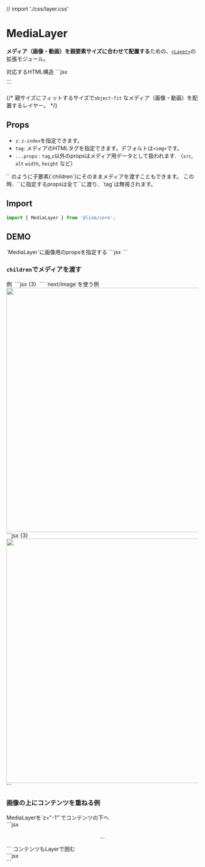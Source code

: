// import './css/layer.css'

# MediaLayer


**メディア（画像・動画）を親要素サイズに合わせて配置する**ための、[`<Layer>`](/docs/components/Layer)の拡張モジュール。

<Demo>
	<Demo.Title>対応するHTML構造</Demo.Title>
	<Demo.Code>
	```jsx
	<div class="l--layer l--layer--media">...</div>
	```
	</Demo.Code>
</Demo>

{/* 親サイズにフィットするサイズで`object-fit` なメディア（画像・動画）を配置するレイヤー。 */}


## Props

- `z`: `z-index`を指定できます。
- `tag`: メディアのHTMLタグを指定できます。デフォルトは`<img>`です。
- `...props` : `tag`,`z`以外のpropsはメディア用データとして扱われます. （`src`, `alt` `width`, `height` など）

<Alert preset="info">
`<MediaLayer><img ... /></MediaLayer>` のように子要素(`children`)にそのままメディアを渡すこともできます。  
この時、`<MediaLayer>`に指定するpropsは全て`<Layer>`に渡り、`tag`は無視されます。
</Alert>


## Import

```js
import { MediaLayer } from '@lism/core';
```


## DEMO


<Demo>
	<Demo.Title>
		`MediaLayer`に画像用のpropsを指定する
	</Demo.Title>
	<Demo.Preview resize p={20}>
		<Box hasLayer h="200px">
			<MediaLayer src="/img/demo-img.jpeg" alt="" width='960' height='640' />
		</Box>
	</Demo.Preview>
	<Demo.Code>
```jsx
<Box hasLayer h="200px">
	<MediaLayer src="/img/demo-img.jpeg" alt="" width='960' height='640' />
</Box>
```
	</Demo.Code>
</Demo>


### `children`でメディアを渡す

<Demo>
	<Demo.Title>
		例
	</Demo.Title>
	<Demo.Preview resize p={20}>
		<Box hasLayer aspect="2/1" bgc="#fff" shadow='2'>
			<MediaLayer p={10}>
				<img src="/img/demo-img.jpeg" alt="" width={960} height={640} />
			</MediaLayer>
		</Box>
	</Demo.Preview>
	<Demo.Code>
		```jsx {3}
		<Box hasLayer aspect="2/1" bgc="#fff" shadow='2'>
			<MediaLayer p={10}>
				<img src="/img/demo-img.jpeg" alt="" width={960} height={640} />
			</MediaLayer>
		</Box>
		```
	</Demo.Code>
</Demo>


<Demo>
	<Demo.Title>
		`next/image`を使う例
	</Demo.Title>
	<Demo.Preview resize p={20}>
		<Frame aspect="2/1">
			<MediaLayer>
				<Image src="/img/demo-img.jpeg" alt="" width='960' height='640' />
			</MediaLayer>
		</Frame>
	</Demo.Preview>
	<Demo.Code>
		```jsx {3}
		<Frame aspect="2/1">
			<MediaLayer>
				<Image src="/img/demo-img.jpeg" alt="" width='960' height='640' />
			</MediaLayer>
		</Frame>
		```
	</Demo.Code>
</Demo>


### 画像の上にコンテンツを重ねる例

<Demo>
	<Demo.Title>
		MediaLayerを`z="-1"`でコンテンツの下へ
	</Demo.Title>
	<Demo.Preview resize p={20}>
		<Frame aspect="4/3">
			<MediaLayer z="-1" src="/img/demo-img.jpeg" alt="" width='960' height='640' />
			<FilterLayer z="-1" bgc="black" opacity=".4" />
			<Center size="cover" c="white" gap="20" p="box">
				<DammyText length="l" />
			</Center>
		</Frame>
	</Demo.Preview>
	<Demo.Code>
```jsx
<Frame aspect="4/3">
	<MediaLayer z="-1" src="/img/demo-img.jpeg" alt="" width='960' height='640' />
	<FilterLayer z="-1" bgc="black" opacity=".4" />
	<Center size="cover" c="white" gap="20" p="box">
		<p>...</p>
	</Center>
</Frame>
```
	</Demo.Code>
</Demo>



<Demo>
	<Demo.Title>
		コンテンツもLayerで囲む
	</Demo.Title>
	<Demo.Preview resize p={20}>
		<Frame aspect="4/3">
			<MediaLayer src="/img/demo-img.jpeg" alt="" width='960' height='640' />
			<FilterLayer bgc="black" opacity=".4" />
			<Layer inset="0">
				<Center size="cover" c="white" gap="20" p="box">
					<DammyText length="l" />
				</Center>
			</Layer>
		</Frame>
	</Demo.Preview>
	<Demo.Code>
```jsx
<Frame aspect="4/3">
	<MediaLayer src="/img/demo-img.jpeg" alt="" width='960' height='640' />
	<FilterLayer bgc="black" opacity=".4" />
	<Layer inset="0">
		<Center size="cover" c="white" gap="20" p="box">
			<DammyText length="l" />
		</Center>
	</Layer>
</Frame>
```
	</Demo.Code>
</Demo>

